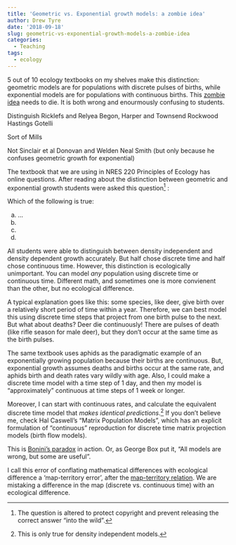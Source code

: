 ```yaml
---
title: 'Geometric vs. Exponential growth models: a zombie idea'
author: Drew Tyre
date: '2018-09-18'
slug: geometric-vs-exponential-growth-models-a-zombie-idea
categories:
  - Teaching
tags:
  - ecology
---
```


5 out of 10 ecology textbooks on my shelves make this distinction: geometric models are for populations with discrete pulses of births, while exponential models are for populations with continuous births. This [zombie idea](https://dynamicecology.wordpress.com/2011/06/17/zombie-ideas-in-ecology/) needs to die. It is both wrong and enourmously confusing to students. 

Distinguish
Ricklefs and Relyea
Begon, Harper and Townsend
Rockwood
Hastings
Gotelli

Sort of
Mills

Not
Sinclair et al
Donovan and Welden
Neal
Smith (but only because he confuses geometric growth for exponential)

The textbook that we are using in NRES 220 Principles of Ecology has online questions. After reading about the distinction between geometric and exponential growth students were asked this question[^1] :

Which of the following is true:

a) ...
b) 
c)
d) 

All students were able to distinguish between density independent and density dependent growth accurately. But half chose discrete time and half chose continuous time. However, this distinction is ecologically unimportant. You can model *any* population using discrete time or continuous time. Different math, and sometimes one is more convienent than the other, but no ecological difference. 

A typical explanation goes like this: some species, like deer, give birth over a relatively short period of time within a year. Therefore, we can best model this using discrete time steps that project from one birth pulse to the next. But what about deaths? Deer die continuously! There are pulses of death (like rifle season for male deer), but they don't occur at the same time as the birth pulses.  

The same textbook uses aphids as the paradigmatic example of an exponentially growing population because their births are continuous. But, exponential growth assumes deaths and births occur at the same rate, and aphids birth and death rates vary wildly with age. Also, I could make a discrete time model with a time step of 1 day, and then my model is "approximately" continuous at time steps of 1 week or longer. 

Moreover, I can start with continuous rates, and calculate the equivalent discrete time model that *makes identical predictions*.[^2] If you don't believe me, check Hal Caswell's "Matrix Population Models", which has an explicit formulation of "continuous" reproduction for discrete time matrix projection models (birth flow models). 

This is [Bonini's paradox](https://en.wikipedia.org/wiki/Bonini's_paradox) in action. Or, as George Box put it, "All models are wrong, but some are useful".

I call this error of conflating mathematical differences with ecological difference a 'map-territory error', after the [map-territory relation](https://en.wikipedia.org/wiki/Map%E2%80%93territory_relation). We are mistaking a difference in the map (discrete vs. continuous time) with an ecological difference. 

[^1]: The question is altered to protect copyright and prevent releasing the correct answer "into the wild".

[^2]: This is only true for density independent models. 